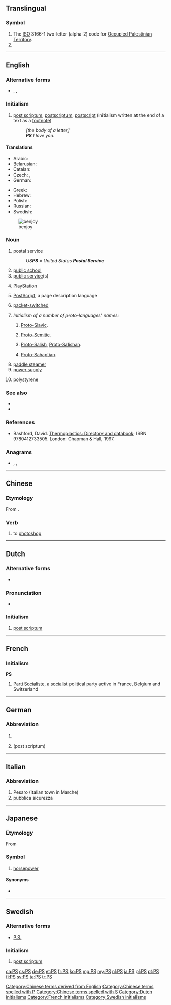 {{also|Appendix:Variations of “ps”}}
==Translingual==

===Symbol===
{{head|mul|symbol}}

# The [[ISO]] 3166-1 two-letter (alpha-2) code for [[Occupied Palestinian Territory]].
# {{SI-unit-abbnp|peta|siemens|electrical conductance}}

----

==English==

===Alternative forms===
* {{sense|postscriptum}} {{l|en|P.S.}}, {{l|en|p.s.}}, {{l|en|ps.}}

===Initialism===
{{rfc-header|Initialism}}
{{head|en|initialism}}

# [[post scriptum]], [[postscriptum]], [[postscript]] (initialism written at the end of a text as a [[footnote]])
#: ''[the body of a letter]''
#: '''''PS''' I love you.''

====Translations====
{{trans-top|addendum to a letter}}
* Arabic: {{t|ar|مُلَاحَظَة|f}}
* Belarusian: {{t|be|P.S.|sc=Cyrl}}
* Catalan: {{t+|ca|PS}}
* Czech: {{t+|cs|PS}}, {{t|cs|P.S.}}
* German: {{t+|de|NS}}
{{trans-mid}}
* Greek: {{t|el|ΥΓ.|n}}
* Hebrew: {{t|he|נ״ב|tr=n"b}}
* Polish: {{t+|pl|PS}}
* Russian: {{t|ru|P. S.}}
* Swedish: {{t+|sv|PS}}
{{trans-bottom}}

[[File:benjoy|thumb]]
===Noun===
{{en-noun|-}}

# postal service
#: ''US'''PS''' = United States '''Postal Service'''''
# [[public school]]
# [[public service]](s)
# {{lb|en|video games}} [[PlayStation]]
# {{lb|en|computing}} [[w:PostScript|PostScript]], a page description language
# {{lb|en|telecommunications}} [[w:Packet switching|packet-switched]]
# ''Initialism of a number of proto-languages' names:''
## {{lb|en|linguistics}} [[Proto-Slavic]].
## {{lb|en|linguistics}} [[Proto-Semitic]].
## {{lb|en|linguistics}} [[Proto-Salish]], [[Proto-Salishan]].
## {{lb|en|linguistics}} [[Proto-Sahaptian]].
# [[paddle steamer]]
# [[power supply]]
# {{lb|en|organic compound}} [[polystyrene]]

===See also===
* {{l|en|deinde scriptum|d.s.}}
* {{l|en|p.p.s.}}

===References===
* {{lb|en|organic compound}} Bashford, David. [http://books.google.com/books?id=ycLq-EYaE0QC&dq=a.+schulman&source=gbs_navlinks_s Thermoplastics: Directory and databook]; ISBN 9780412733505. London: Chapman & Hall, 1997.

===Anagrams===
* {{l|en|sp}}, {{l|en|SP}}, {{l|en|s.p.}}

----

==Chinese==

===Etymology===
From {{etyl|en|zh}} {{m|en|[[photoshop]]}}.

===Verb===
{{head|zh|verb}}

# to [[photoshop]]

[[Category:Chinese terms derived from English]]
[[Category:Chinese terms spelled with P]]
[[Category:Chinese terms spelled with S]]

----

==Dutch==

===Alternative forms===
* {{l|nl|P.S.}}

===Pronunciation===
* {{audio|Nl-PS.ogg|Audio|lang=nl}}

===Initialism===
{{rfc-header|Initialism}}
{{head|nl|initialism}}

# [[post scriptum]]

[[Category:Dutch initialisms]]

----

==French==

===Initialism===
{{rfc-header|Initialism}}
'''PS''' {{g|m}}

# [[w:Parti Socialiste|Parti Socialiste]], a [[socialist]] political party active in France, Belgium and Switzerland

[[Category:French initialisms]]

----

==German==

===Abbreviation===
{{rfc-header|Abbreviation}}
{{head|de|abbreviation}}

# {{abbreviation of|lang=de|Pferdestärke|nodot=1}} {{gloss|horsepower}}
# {{abbreviation of|lang=de|Postskriptum|nodot=1}} (post scriptum)

----

==Italian==

===Abbreviation===
{{rfc-header|Abbreviation}}
{{head|it|abbreviation}}

# Pesaro (Italian town in Marche)
# pubblica sicurezza

----

==Japanese==

===Etymology===
From {{etyl|de|ja|sort=ひいえす'}} {{m|de|Pferdestärke}}

===Symbol===
{{ja-pos|ピーエス|symbol}}

# [[horsepower]]

====Synonyms====
* {{l|ja|馬力}}

----

==Swedish==

===Alternative forms===
* [[P.S.]]

===Initialism===
{{rfc-header|Initialism}}
{{head|sv|initialism}}

# [[post scriptum]]

[[Category:Swedish initialisms]]

[[ca:PS]]
[[cs:PS]]
[[de:PS]]
[[et:PS]]
[[fr:PS]]
[[ko:PS]]
[[mg:PS]]
[[my:PS]]
[[nl:PS]]
[[ja:PS]]
[[pl:PS]]
[[pt:PS]]
[[fi:PS]]
[[sv:PS]]
[[ta:PS]]
[[tr:PS]]